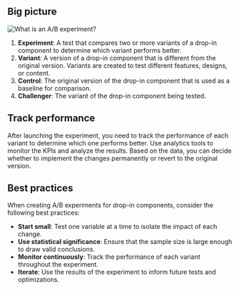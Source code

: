 ## Big picture

<Diagram caption="What is an A/B experiment?">![What is an A/B experiment?](@images/placeholder.webp)</Diagram>

<Callouts>

1. **Experiment**: A test that compares two or more variants of a drop-in component to determine which variant performs better.
1. **Variant**: A version of a drop-in component that is different from the original version. Variants are created to test different features, designs, or content.
1. **Control**: The original version of the drop-in component that is used as a baseline for comparison.
1. **Challenger**: The variant of the drop-in component being tested.

</Callouts>

## Track performance

After launching the experiment, you need to track the performance of each variant to determine which one performs better. Use analytics tools to monitor the KPIs and analyze the results. Based on the data, you can decide whether to implement the changes permanently or revert to the original version.

## Best practices

When creating A/B experiments for drop-in components, consider the following best practices:

- **Start small**: Test one variable at a time to isolate the impact of each change.
- **Use statistical significance**: Ensure that the sample size is large enough to draw valid conclusions.
- **Monitor continuously**: Track the performance of each variant throughout the experiment.
- **Iterate**: Use the results of the experiment to inform future tests and optimizations.
